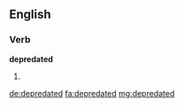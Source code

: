 ==English==

===Verb===
'''depredated'''

# {{past of|depredate}}

[[de:depredated]]
[[fa:depredated]]
[[mg:depredated]]